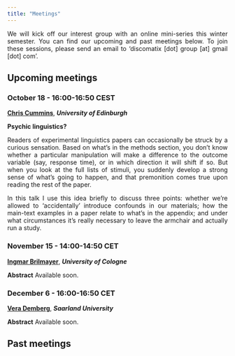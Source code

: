```yaml
---
title: "Meetings"
---
```


<style>
body {
  text-align: justify}

h1 {
  text-align: center
}
</style>

We will kick off our interest group with an online mini-series this winter semester. You can find our upcoming and past meetings below. To join these sessions, please send an email to  'discomatix [dot] group [at] gmail [dot] com'.

## Upcoming meetings

### October 18 - 16:00-16:50 CEST
**[Chris Cummins](https://www.crcummins.com/)**, ***University of Edinburgh***

**Psychic linguistics?**

Readers of experimental linguistics papers can occasionally be struck by a curious sensation. Based on what’s in the methods section, you don’t know whether a particular manipulation will make a difference to the outcome variable (say, response time), or in which direction it will shift if so. But when you look at the full lists of stimuli, you suddenly develop a strong sense of what’s going to happen, and that premonition comes true upon reading the rest of the paper.

In this talk I use this idea briefly to discuss three points: whether we’re allowed to ‘accidentally’ introduce confounds in our materials; how the main-text examples in a paper relate to what’s in the appendix; and under what circumstances it’s really necessary to leave the armchair and actually run a study.

### November 15 - 14:00-14:50 CET
**[Ingmar Brilmayer](https://idsl1.phil-fak.uni-koeln.de/personen/lehrende-a-z/dr-ingmar-brilmayer)**, ***University of Cologne***

**Abstract**
Available soon.

### December 6 - 16:00-16:50 CET
**[Vera Demberg](https://www.uni-saarland.de/lehrstuhl/demberg/members/verademberg.html)**, ***Saarland University***

**Abstract**
Available soon.

## Past meetings


